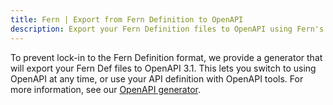 ---
title: Fern | Export from Fern Definition to OpenAPI
description: Export your Fern Definition files to OpenAPI using Fern's OpenAPI generator.
---

To prevent lock-in to the Fern Definition format, we provide a generator that will export your Fern Def files to OpenAPI 3.1. This lets you switch to using OpenAPI at any time, or use your API definition with OpenAPI tools. For more information, see our [OpenAPI generator](/learn/sdks/other-generators/spec/openapi). 
